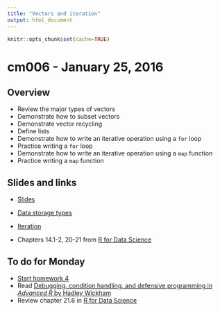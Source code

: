 ```yaml
---
title: "Vectors and iteration"
output: html_document
---
```


```r
knitr::opts_chunk$set(cache=TRUE)
```

# cm006 - January 25, 2016

## Overview

* Review the major types of vectors
* Demonstrate how to subset vectors
* Demonstrate vector recycling
* Define lists
* Demonstrate how to write an iterative operation using a `for` loop
* Practice writing a `for` loop
* Demonstrate how to write an iterative operation using a `map` function
* Practice writing a `map` function

## Slides and links

* [Slides](extras/cm006_slides.html)
* [Data storage types](block010_vectors.html)
* [Iteration](block011_iteration.html)

* Chapters 14.1-2, 20-21 from [R for Data Science](http://r4ds.had.co.nz/)

## To do for Monday

* [Start homework 4](hw04-programming.html)
* Read [Debugging, condition handling, and defensive programming in *Advanced R* by Hadley Wickham](http://adv-r.had.co.nz/Exceptions-Debugging.html)
* Review chapter 21.6 in [R for Data Science](http://r4ds.had.co.nz)


